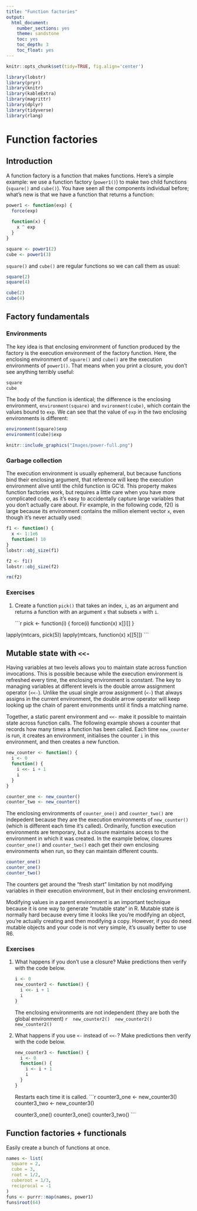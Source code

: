 ```yaml
---
title: "Function factories"
output:
  html_document:
    number_sections: yes
    theme: sandstone
    toc: yes
    toc_depth: 3
    toc_float: yes
---
```


```r
knitr::opts_chunk$set(tidy=TRUE, fig.align='center')
```

```r
library(lobstr)
library(pryr)
library(knitr)
library(kableExtra)
library(magrittr)
library(dplyr)
library(tidyverse)
library(rlang)
```

# Function factories
## Introduction
A function factory is a function that makes functions. Here’s a simple example: we use a function factory (`power1()`) to make two child functions (`square()` and `cube()`). You have seen all the components individual before; what’s new is that we have a function that returns a function:

```r
power1 <- function(exp) {
  force(exp)
  
  function(x) {
    x ^ exp
  }
}

square <- power1(2)
cube <- power1(3)
```

`square()` and `cube()` are regular functions so we can call them as usual:

```r
square(2)
square(4)

cube(2)
cube(4)
```

## Factory fundamentals
### Environments
The key idea is that enclosing environment of function produced by the factory is the execution environment of the factory function. Here, the enclosing environment of `square()` and `cube()` are the execution environments of `power1()`. That means when you print a closure, you don’t see anything terribly useful:

```r
square
cube
```

The body of the function is identical; the difference is the enclosing environment, `environment(square)` and `nvironment(cube)`, which contain the values bound to `exp`. We can see that the value of `exp` in the two enclosing environments is different:

```r
environment(square)$exp
environment(cube)$exp
```

```r
knitr::include_graphics("Images/power-full.png")
```

### Garbage collection
The execution environment is usually ephemeral, but because functions bind their enclosing argument, that reference will keep the execution environment alive until the child function is GC’d. This property makes function factories work, but requires a little care when you have more complicated code, as it’s easy to accidentally capture large variables that you don’t actually care about. Fir example, in the following code, f2() is large because its environment contains the million element vector `x`, even though it’s never actually used:

```r
f1 <- function() {
  x <- 1:1e6
  function() 10
}
lobstr::obj_size(f1)

f2 <- f1()
lobstr::obj_size(f2)

rm(f2)
```

### Exercises
1. Create a function `pick()` that takes an index, `i`, as an argument and returns a function with an argument `x` that subsets `x` with `i`.

    ```r
    pick <- function(i) {
    force(i)
    function(x) x[[i]]
  }

  lapply(mtcars, pick(5))
  lapply(mtcars, function(x) x[[5]])
    ```

## Mutable state with `<<-`
Having variables at two levels allows you to maintain state across function invocations. This is possible because while the execution environment is refreshed every time, the enclosing environment is constant. The key to managing variables at different levels is the double arrow assignment operator (`<<-`). Unlike the usual single arrow assignment (`<-`) that always assigns in the current environment, the double arrow operator will keep looking up the chain of parent environments until it finds a matching name.

Together, a static parent environment and `<<-` make it possible to maintain state across function calls. The following example shows a counter that records how many times a function has been called. Each time `new_counter` is run, it creates an environment, initialises the counter `i` in this environment, and then creates a new function.

```r
new_counter <- function() {
  i <- 0
  function() {
    i <<- i + 1
    i
  }
}

counter_one <- new_counter()
counter_two <- new_counter()
```

The enclosing environments of `counter_one()` and `counter_two()` are indepedent because they are the execution environments of `new_counter()` (which is different each time it’s called). Ordinarily, function execution environments are temporary, but a closure maintains access to the environment in which it was created. In the example below, closures `counter_one()` and `counter_two()` each get their own enclosing environments when run, so they can maintain different counts.

```r
counter_one()
counter_one()
counter_two()
```

The counters get around the “fresh start” limitation by not modifying variables in their execution environment, but in their enclosing environment.

Modifying values in a parent environment is an important technique because it is one way to generate “mutable state” in R. Mutable state is normally hard because every time it looks like you’re modifying an object, you’re actually creating and then modifying a copy. However, if you do need mutable objects and your code is not very simple, it’s usually better to use R6.

### Exercises
1. What happens if you don’t use a closure? Make predictions then verify with the code below.

    ```r
    i <- 0
    new_counter2 <- function() {
      i <<- i + 1
      i
    }
    ```
The enclosing environments are not independent (they are both the global environment)
    ```r
    new_counter2()
    new_counter2()
    new_counter2()
    ```

2. What happens if you use `<-` instead of `<<-`? Make predictions then verify with the code below.

    ```r
    new_counter3 <- function() {
      i <- 0
      function() {
        i <- i + 1
        i
      }
    }
    ```
Restarts each time it is called.
    ```r
    counter3_one <- new_counter3()
    counter3_two <- new_counter3()
    
    counter3_one()
    counter3_one()
    counter3_two()
    ```

## Function factories + functionals
Easily create a bunch of functions at once.

```r
names <- list(
  square = 2, 
  cube = 3, 
  root = 1/2, 
  cuberoot = 1/3, 
  reciprocal = -1
)
funs <- purrr::map(names, power1)
funs$root(64)
```


